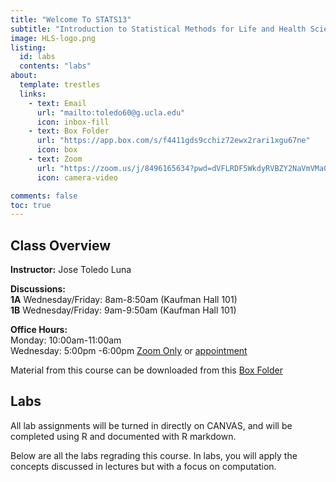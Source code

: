 ```yaml
---
title: "Welcome To STATS13"
subtitle: "Introduction to Statistical Methods for Life and Health Sciences"
image: HLS-logo.png
listing:
  id: labs
  contents: "labs"
about:
  template: trestles
  links:
    - text: Email
      url: "mailto:toledo60@g.ucla.edu"
      icon: inbox-fill
    - text: Box Folder
      url: "https://app.box.com/s/f4411gds9cchiz72ewx2rari1xgu67ne"
      icon: box
    - text: Zoom
      url: "https://zoom.us/j/8496165634?pwd=dVFLRDF5WkdyRVBZY2NaVmVMa0NEQT09"
      icon: camera-video

comments: false
toc: true
---
```

::: {.column-page}

## Class Overview

**Instructor:** Jose Toledo Luna

**Discussions:** <br/>
**1A** Wednesday/Friday: 8am-8:50am (Kaufman Hall 101) <br/>
**1B** Wednesday/Friday: 9am-9:50am (Kaufman Hall 101)

**Office Hours:** <br/>
Monday: 10:00am-11:00am <br/>
Wednesday: 5:00pm -6:00pm 
[Zoom Only](https://zoom.us/j/8496165634?pwd=dVFLRDF5WkdyRVBZY2NaVmVMa0NEQT09) or [appointment](/email.qmd)



Material from this course can be downloaded from this [Box Folder](https://app.box.com/s/f4411gds9cchiz72ewx2rari1xgu67ne)


## Labs 

All lab assignments will be turned in directly on CANVAS,
and will be completed using R and documented with R markdown.

<!---
For reference, here is a quick [R markdown tutorial](https://app.box.com/s/u08jwhg4lmulx2yzncodme6nl0k9a9gz) 
--->

Below are all the labs regrading this course. 
In labs, you will apply the concepts discussed in lectures but with a focus on computation. 


::: {#labs}
:::



:::